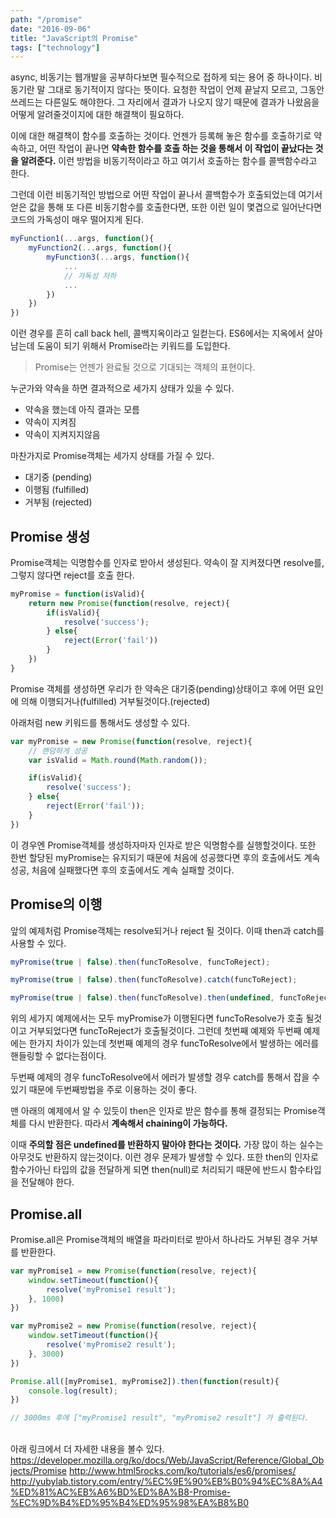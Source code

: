 ```yaml
---
path: "/promise"
date: "2016-09-06"
title: "JavaScript의 Promise"
tags: ["technology"]
---
```


async, 비동기는 웹개발을 공부하다보면 필수적으로 접하게 되는 용어 중 하나이다. 비동기란 말 그대로 동기적이지 않다는 뜻이다. 요청한 작업이 언제 끝날지 모르고, 그동안 쓰레드는 다른일도 해야한다. 그 자리에서 결과가 나오지 않기 때문에 결과가 나왔음을 어떻게 알려줄것이지에 대한 해결책이 필요하다.

이에 대한 해결책이 함수를 호출하는 것이다. 언젠가 등록해 놓은 함수를 호출하기로 약속하고, 어떤 작업이 끝나면 **약속한 함수를 호출 하는 것을 통해서 이 작업이 끝났다는 것을 알려준다.** 이런 방법을 비동기적이라고 하고 여기서 호출하는 함수를 콜백함수라고 한다.

그런데 이런 비동기적인 방법으로 어떤 작업이 끝나서 콜백함수가 호출되었는데 여기서 얻은 값을 통해 또 다른 비동기함수를 호출한다면, 또한 이런 일이 몇겹으로 일어난다면 코드의 가독성이 매우 떨어지게 된다.

```js
myFunction1(...args, function(){
    myFunction2(...args, function(){
        myFunction3(...args, function(){
            ...
            // 가독성 저하
            ...
        })
    })
})


```

이런 경우를 흔히 call back hell, 콜백지옥이라고 일컫는다. ES6에서는 지옥에서 살아남는데 도움이 되기 위해서 Promise라는 키워드를 도입한다.

> Promise는 언젠가 완료될 것으로 기대되는 객체의 표현이다.

누군가와 약속을 하면 결과적으로 세가지 상태가 있을 수 있다.

- 약속을 했는데 아직 결과는 모름
- 약속이 지켜짐
- 약속이 지켜지지않음

마찬가지로 Promise객체는 세가지 상태를 가질 수 있다.

- 대기중 (pending)
- 이행됨 (fulfilled)
- 거부됨 (rejected)

## Promise 생성

Promise객체는 익명함수를 인자로 받아서 생성된다. 약속이 잘 지켜졌다면 resolve를, 그렇지 않다면 reject를 호출 한다.

```js
myPromise = function(isValid){
    return new Promise(function(resolve, reject){
        if(isValid){
            resolve('success');
        } else{
            reject(Error('fail'))
        }
    })
}
```

Promise 객체를 생성하면 우리가 한 약속은 대기중(pending)상태이고 후에 어떤 요인에 의해 이행되거나(fulfilled) 거부될것이다.(rejected)

아래처럼 new 키워드를 통해서도 생성할 수 있다.


```js
var myPromise = new Promise(function(resolve, reject){
    // 랜덤하게 성공
    var isValid = Math.round(Math.random());

    if(isValid){
        resolve('success');
    } else{
        reject(Error('fail'));
    }
})
```

이 경우엔 Promise객체를 생성하자마자 인자로 받은 익명함수를 실행할것이다. 또한 한번 할당된 myPromise는 유지되기 때문에 처음에 성공했다면 후의 호출에서도 계속 성공, 처음에 실패했다면 후의 호출에서도 계속 실패할 것이다.

## Promise의 이행

앞의 예제처럼 Promise객체는 resolve되거나 reject 될 것이다. 이때 then과 catch를 사용할 수 있다.

```js
myPromise(true | false).then(funcToResolve, funcToReject);
```

```js
myPromise(true | false).then(funcToResolve).catch(funcToReject);
```

```js
myPromise(true | false).then(funcToResolve).then(undefined, funcToReject);
```

위의 세가지 예제에서는 모두 myPromise가 이행된다면 funcToResolve가 호출 될것이고 거부되었다면 funcToReject가 호출될것이다. 그런데 첫번째 예제와 두번째 예제에는 한가지 차이가 있는데 첫번째 예제의 경우 funcToResolve에서 발생하는 에러를 핸들링할 수 없다는점이다.

두번째 예제의 경우 funcToResolve에서 에러가 발생할 경우 catch를 통해서 잡을 수 있기 때문에 두번째방법을 주로 이용하는 것이 좋다.

맨 아래의 예제에서 알 수 있듯이 then은 인자로 받은 함수를 통해 결정되는 Promise객체를 다시 반환한다. 따라서 **계속해서 chaining이 가능하다.**

이때 **주의할 점은 undefined를 반환하지 말아야 한다는 것이다.** 가장 많이 하는 실수는 아무것도 반환하지 않는것이다. 이런 경우 문제가 발생할 수 있다. 또한 then의 인자로 함수가아닌 타입의 값을 전달하게 되면 then(null)로 처리되기 때문에 반드시 함수타입을 전달해야 한다.

## Promise.all

Promise.all은 Promise객체의 배열을 파라미터로 받아서 하나라도 거부된 경우 거부를 반환한다.

```js
var myPromise1 = new Promise(function(resolve, reject){
    window.setTimeout(function(){
        resolve('myPromise1 result');
    }, 1000)
})

var myPromise2 = new Promise(function(resolve, reject){
    window.setTimeout(function(){
        resolve('myPromise2 result');
    }, 3000)
})

Promise.all([myPromise1, myPromise2]).then(function(result){
    console.log(result);
})

// 3000ms 후에 ["myPromise1 result", "myPromise2 result"] 가 출력된다.

```

<br>
아래 링크에서 더 자세한 내용을 볼수 있다.
<a href="https://developer.mozilla.org/ko/docs/Web/JavaScript/Reference/Global_Objects/Promise" target="_blank">https://developer.mozilla.org/ko/docs/Web/JavaScript/Reference/Global_Objects/Promise</a>
<a href="http://www.html5rocks.com/ko/tutorials/es6/promises/" target="_blank">http://www.html5rocks.com/ko/tutorials/es6/promises/</a>
<a href="http://yubylab.tistory.com/entry/%EC%9E%90%EB%B0%94%EC%8A%A4%ED%81%AC%EB%A6%BD%ED%8A%B8-Promise-%EC%9D%B4%ED%95%B4%ED%95%98%EA%B8%B0" target="_blank">http://yubylab.tistory.com/entry/%EC%9E%90%EB%B0%94%EC%8A%A4%ED%81%AC%EB%A6%BD%ED%8A%B8-Promise-%EC%9D%B4%ED%95%B4%ED%95%98%EA%B8%B0</a><br>
